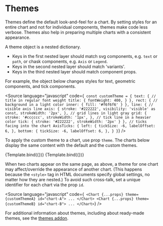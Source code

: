 
<Meta title="Core/Themes" />

# Themes

Themes define the default look-and-feel for a chart.
By setting styles for an entire chart and not for individual components, themes make code less verbose.
Themes also help in preparing multiple charts with a consistent appearance.

A theme object is a nested dictionary.

-   Keys in the first nested layer should match svg components, e.g. `text` or `path`, or chask components, e.g. `Axis` or `Legend`.
-   Keys in the second nested layer should match 'variants'.
-   Keys in the third nested layer should match component props.

For example, the object below changes styles for text, geometric components, and tick components.

<Source
    language="javascript"
    code={`
const customTheme = {
  text: {
    // title in regular font weight
    title: {
      fontWeight: 400,
    }
  },
  rect: {
    // background in a light color
    inner: {
      fill: '#f6f6f6'
    }
  },
  line: {
    // visible axis line
    axis: {
        stroke: '#222222',
        visibility: 'visible' as const,
        strokeWidth: '2px',
    },
    // grid lines in light gray
    grid: {
      stroke: '#cccccc',
      strokeWidth: '1px',
    },
    // tick line in a heavier color
    tick: {
      stroke: '#222222',
      strokeWidth: '2px'
    }
  },
  // ticks facing into the chart
  AxisTicks: {
    left: {
        tickSize: -6,
        labelOffset: 6,
    },
    bottom: {
        tickSize: -6,
        labelOffset: 6,
    },
  }
}`}
/>

To apply the custom theme to a chart, use prop `theme`.
The charts below display the same content with the default and the custom themes.

<Canvas>
    <Story
        name="default"
        args={{
            id: 'default-theme',
        }}
        component={ChartWithAxisGrid}
        decorators={[DivDecorator]}
    >
        {Template.bind({})}
    </Story>
    <Story
        name="custom"
        args={{
            id: 'custom-theme',
            theme: customTheme,
        }}
        component={ChartWithAxisGrid}
        decorators={[DivDecorator]}
    >
        {Template.bind({})}
    </Story>
</Canvas>

When two charts appear on the same page, as above, a theme for one chart may affect/override the appearance of another chart.
(This happens because the `<style>` tag in HTML documents specify global settings, no matter how they are nested.)
To avoid such cross-talk, set a unique identifier for each chart via the prop `id`.

<Source
    language="javascript"
    code={`
<Chart {...props} theme={customThemeA} id="chart-A">
  ...
</Chart>
<Chart {...props} theme={customThemeB} id="chart-B">
  ...
</Chart>`}
/>

For additional information about themes, including about ready-made themes, see the
[themes addon](/?path=/docs/addons-themes-overview--page).
